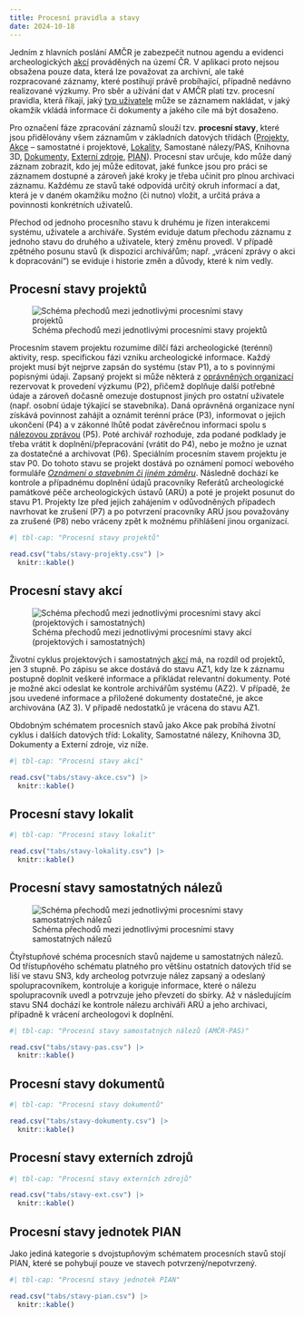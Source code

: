 ```yaml
---
title: Procesní pravidla a stavy
date: 2024-10-18
---
```


Jedním z hlavních poslání AMČR je zabezpečit nutnou agendu a evidenci archeologických [akcí](/slovnik/index.qmd#akce) prováděných na území ČR. 
V aplikaci proto nejsou obsažena pouze data, která lze považovat za archivní, ale také rozpracované záznamy, které postihují právě probíhající, případně nedávno realizované výzkumy. 
Pro sběr a užívání dat v AMČR platí tzv. procesní pravidla, která říkají, jaký [typ uživatele](role.qmd) může se záznamem nakládat, v jaký okamžik vkládá informace či dokumenty a jakého cíle má být dosaženo.

Pro označení fáze zpracování záznamů slouží tzv. **procesní stavy**, které jsou přidělovány všem záznamům v základních datových třídách ([Projekty](/slovnik/index.qmd#projekty), [Akce](/slovnik/index.qmd#akce) -- samostatné i projektové, [Lokality](/slovnik/index.qmd#lokality), Samostané nálezy/PAS, Knihovna 3D, [Dokumenty](/slovnik/index.qmd#dokumenty), [Externí zdroje](/slovnik/index.qmd#externí-zdroje-bibliografie), [PIAN](/slovnik/index.qmd#pian)). 
Procesní stav určuje, kdo může daný záznam zobrazit, kdo jej může editovat, jaké funkce jsou pro práci se záznamem dostupné a zároveň jaké kroky je třeba učinit pro plnou archivaci záznamu. 
Každému ze stavů také odpovídá určitý okruh informací a dat, která je v daném okamžiku možno (či nutno) vložit, a určitá práva a povinnosti konkrétních uživatelů.

Přechod od jednoho procesního stavu k druhému je řízen interakcemi systému, uživatele a archiváře. 
Systém eviduje datum přechodu záznamu z jednoho stavu do druhého a uživatele, který změnu provedl. 
V případě zpětného posunu stavů (k dispozici archivářům; např. „vrácení zprávy o akci k dopracování“) se eviduje i historie změn a důvody, které k nim vedly.


## Procesní stavy projektů

![Schéma přechodů mezi jednotlivými procesními stavy projektů](figs/procstavy-proj.svg)

Procesním stavem projektu rozumíme dílčí fázi archeologické (terénní) aktivity, resp. specifickou fázi vzniku archeologické informace. 
Každý projekt musí být nejprve zapsán do systému (stav P1), a to s povinnými popisnými údaji. 
Zapsaný projekt si může některá z [oprávněných organizací](/slovnik/index.qmd#oprávněná-archeologická-organizace) rezervovat k provedení výzkumu (P2), přičemž doplňuje další potřebné údaje a zároveň dočasně omezuje dostupnost jiných pro ostatní uživatele (např. osobní údaje týkající se stavebníka). 
Daná oprávněná organizace nyní získává povinnost zahájit a oznámit terénní práce (P3), informovat o jejich ukončení (P4) a v zákonné lhůtě podat závěrečnou informaci spolu s [nálezovou zprávou](/slovnik/index.qmd#nálezová-zpráva) (P5). 
Poté archivář rozhoduje, zda podané podklady je třeba vrátit k doplnění/přepracování (vrátit do P4), nebo je možno je uznat za dostatečné a archivovat (P6).
Speciálním procesním stavem projektu je stav P0. 
Do tohoto stavu se projekt dostává po oznámení pomocí webového formuláře [*Oznámení o stavebním či jiném záměru*](https://amcr.aiscr.cz/oznameni/){.external}.
Následně dochází ke kontrole a případnému doplnění údajů pracovníky Referátů archeologické památkové péče archeologických ústavů (ARÚ) a poté je projekt posunut do stavu P1. 
Projekty lze před jejich zahájením v odůvodněných případech navrhovat ke zrušení (P7) a po potvrzení pracovníky ARÚ jsou považovány za zrušené (P8) nebo vráceny zpět k možnému přihlášení jinou organizací.

```r
#| tbl-cap: "Procesní stavy projektů"

read.csv("tabs/stavy-projekty.csv") |>
  knitr::kable()
```


## Procesní stavy akcí

![Schéma přechodů mezi jednotlivými procesními stavy akcí (projektových i samostatných)](figs/procstavy-akce.svg)

Životní cyklus projektových i samostatných [akcí](/slovnik/index.qmd#akce) má, na rozdíl od projektů, jen 3 stupně. 
Po zápisu se akce dostává do stavu AZ1, kdy lze k záznamu postupně doplnit veškeré informace a přikládat relevantní dokumenty. 
Poté je možné akci odeslat ke kontrole archivářům systému (AZ2). 
V případě, že jsou uvedené informace a přiložené dokumenty dostatečné, je akce archivována (AZ 3). 
V případě nedostatků je vrácena do stavu AZ1.

Obdobným schématem procesních stavů jako Akce pak probíhá životní cyklus i dalších datových tříd: Lokality, Samostatné nálezy, Knihovna 3D, Dokumenty a Externí zdroje, viz níže.

```r
#| tbl-cap: "Procesní stavy akcí"

read.csv("tabs/stavy-akce.csv") |>
  knitr::kable()
```


## Procesní stavy lokalit

```r
#| tbl-cap: "Procesní stavy lokalit"

read.csv("tabs/stavy-lokality.csv") |>
  knitr::kable()
```


## Procesní stavy samostatných nálezů

![Schéma přechodů mezi jednotlivými procesními stavy samostatných nálezů](figs/procstavy-pas.svg)

Čtyřstupňové schéma procesních stavů najdeme u samostatných nálezů.
Od třístupňového schématu platného pro většinu ostatních datových tříd se liší ve stavu SN3, kdy archeolog potvrzuje nález zapsaný a odeslaný spolupracovníkem, kontroluje a koriguje informace, které o nálezu spolupracovník uvedl a potrvzuje jeho převzetí do sbírky. 
Až v následujícím stavu SN4 dochází ke kontrole nálezu archiváři ARÚ a jeho archivaci, případně k vrácení archeologovi k doplnění.

```r
#| tbl-cap: "Procesní stavy samostatných nálezů (AMČR-PAS)"

read.csv("tabs/stavy-pas.csv") |>
  knitr::kable()
```


## Procesní stavy dokumentů

```r
#| tbl-cap: "Procesní stavy dokumentů"

read.csv("tabs/stavy-dokumenty.csv") |>
  knitr::kable()
```


## Procesní stavy externích zdrojů

```r
#| tbl-cap: "Procesní stavy externích zdrojů"

read.csv("tabs/stavy-ext.csv") |>
  knitr::kable()
```


## Procesní stavy jednotek PIAN

Jako jediná kategorie s dvojstupňovým schématem procesních stavů stojí PIAN, které se pohybují pouze ve stavech potvrzený/nepotvrzený.

```r
#| tbl-cap: "Procesní stavy jednotek PIAN"

read.csv("tabs/stavy-pian.csv") |>
  knitr::kable()
```

